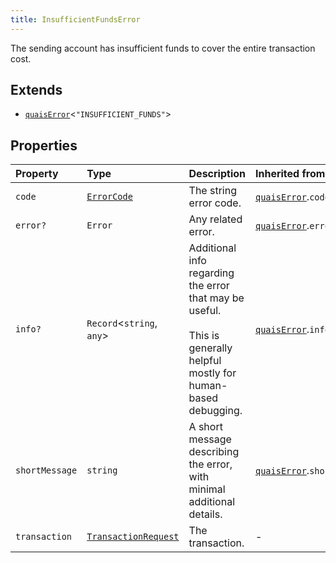 ```yaml
---
title: InsufficientFundsError
---
```


The sending account has insufficient funds to cover the entire transaction cost.

## Extends

- [`quaisError`](/content/interfaces/quaisError)\<`"INSUFFICIENT_FUNDS"`\>

## Properties

| Property | Type | Description | Inherited from |
| :------ | :------ | :------ | :------ |
| `code` | [`ErrorCode`](/content/type-aliases/ErrorCode) | The string error code. | [`quaisError`](/content/interfaces/quaisError).`code` |
| `error?` | `Error` | Any related error. | [`quaisError`](/content/interfaces/quaisError).`error` |
| `info?` | `Record`\<`string`, `any`\> | Additional info regarding the error that may be useful.<br /><br />This is generally helpful mostly for human-based debugging. | [`quaisError`](/content/interfaces/quaisError).`info` |
| `shortMessage` | `string` | A short message describing the error, with minimal additional details. | [`quaisError`](/content/interfaces/quaisError).`shortMessage` |
| `transaction` | [`TransactionRequest`](/content/type-aliases/TransactionRequest) | The transaction. | - |
